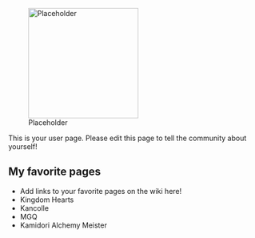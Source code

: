 [[File:Placeholder|thumb|220px]]

This is your user page. Please edit this page to tell the community about yourself!

==My favorite pages==

* Add links to your favorite pages on the wiki here!
* Kingdom Hearts
* Kancolle
* MGQ
* Kamidori Alchemy Meister